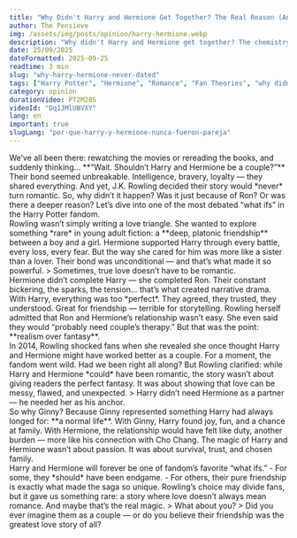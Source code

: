 ```yaml
---
title: "Why Didn't Harry and Hermione Get Together? The Real Reason (And Rowling's Regret)"
author: The Pensieve
img: /assets/img/posts/opinion/harry-hermione.webp
description: "Why didn't Harry and Hermione get together? The chemistry was obvious. We explore the real reason, why Ron was chosen, and J.K. Rowling's shocking 2014 confession about her choice."
date: 25/09/2025
dateFormatted: 2025-09-25
readtime: 3 min
slug: "why-harry-hermione-never-dated"
tags: ["Harry Potter", "Hermione", "Romance", "Fan Theories", "why didn't harry and hermione get together", "why didn't harry end up with hermione", "harry and hermione", "harmony", "jk rowling regret", "rowling confession", "why not harry and hermione"]
category: opinion
durationVideo: PT2M28S
videoId: "Dq1JMlUBVXY"
lang: en
important: true
slugLang: "por-que-harry-y-hermione-nunca-fueron-pareja"
---
```




<Article>

<Section title="💔 The Romance That Never Was?">
We’ve all been there: rewatching the movies or rereading the books, and suddenly thinking… **“Wait. Shouldn’t Harry and Hermione be a couple?”** Their bond seemed unbreakable. Intelligence, bravery, loyalty — they shared everything. And yet, J.K. Rowling decided their story would *never* turn romantic. So, why didn’t it happen? Was it just because of Ron? Or was there a deeper reason? Let’s dive into one of the most debated “what ifs” in the Harry Potter fandom.
</Section>

<Section title="🧩 Friendship, Not Romance: The Real Reason" imgSrc={harryHermione} imgAlt="Harry and Hermione together">
Rowling wasn’t simply writing a love triangle. She wanted to explore something *rare* in young adult fiction: a **deep, platonic friendship** between a boy and a girl. Hermione supported Harry through every battle, every loss, every fear. But the way she cared for him was more like a sister than a lover. Their bond was unconditional — and that’s what made it so powerful. > Sometimes, true love doesn’t have to be romantic.
</Section>

<Section title="🔥 The Case for Ron: Why They Made Sense" imgSrc={ronHermione} imgAlt="Ron and Hermione moment">
Hermione didn’t complete Harry — she completed Ron. Their constant bickering, the sparks, the tension… that’s what created narrative drama. With Harry, everything was too *perfect*. They agreed, they trusted, they understood. Great for friendship — terrible for storytelling. Rowling herself admitted that Ron and Hermione’s relationship wasn’t easy. She even said they would “probably need couple’s therapy.” But that was the point: **realism over fantasy**.
</Section>

<Section title="📖 Rowling’s 2014 Confession (Her 'Regret')" imgSrc={rowlingInterview} imgAlt="Rowling interview about Harry and Hermione">
In 2014, Rowling shocked fans when she revealed she once thought Harry and Hermione might have worked better as a couple. For a moment, the fandom went wild. Had we been right all along? But Rowling clarified: while Harry and Hermione *could* have been romantic, the story wasn’t about giving readers the perfect fantasy. It was about showing that love can be messy, flawed, and unexpected. > Harry didn’t need Hermione as a partner — he needed her as his anchor.
</Section>

<Section title="💡 Why Ginny? The Need for 'Normalcy'">
So why Ginny? Because Ginny represented something Harry had always longed for: **a normal life**. With Ginny, Harry found joy, fun, and a chance at family. With Hermione, the relationship would have felt like duty, another burden — more like his connection with Cho Chang. The magic of Harry and Hermione wasn’t about passion. It was about survival, trust, and chosen family.
</Section>

<Section title="✨ Conclusion: The Love Beyond Romance">
Harry and Hermione will forever be one of fandom’s favorite “what ifs.” 
- For some, they *should* have been endgame. 
- For others, their pure friendship is exactly what made the saga so unique. 
Rowling’s choice may divide fans, but it gave us something rare: a story where love doesn’t always mean romance. And maybe that’s the real magic. 
> What about you? > Did you ever imagine them as a couple — or do you believe their friendship was the greatest love story of all?
</Section>

</Article>
